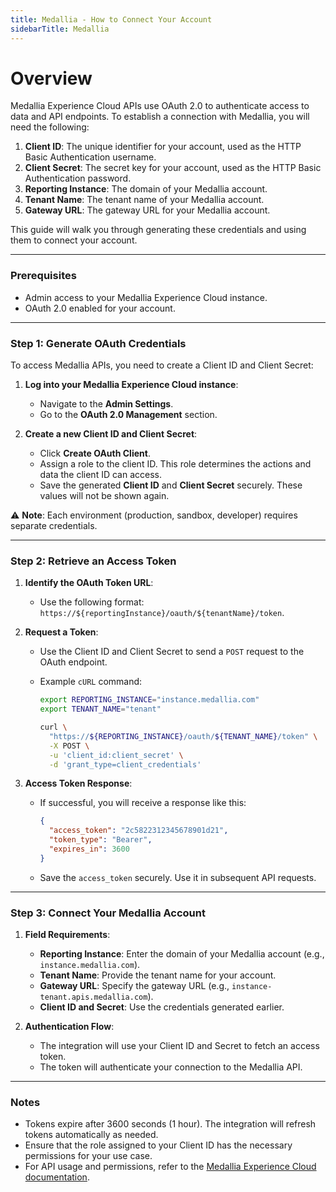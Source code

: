 ```yaml
---
title: Medallia - How to Connect Your Account
sidebarTitle: Medallia
---
```


# Overview

Medallia Experience Cloud APIs use OAuth 2.0 to authenticate access to data and API endpoints. To establish a connection with Medallia, you will need the following:

1. **Client ID**: The unique identifier for your account, used as the HTTP Basic Authentication username.
2. **Client Secret**: The secret key for your account, used as the HTTP Basic Authentication password.
3. **Reporting Instance**: The domain of your Medallia account.
4. **Tenant Name**: The tenant name of your Medallia account.
5. **Gateway URL**: The gateway URL for your Medallia account.

This guide will walk you through generating these credentials and using them to connect your account.

---

### Prerequisites

- Admin access to your Medallia Experience Cloud instance.
- OAuth 2.0 enabled for your account.

---

### Step 1: Generate OAuth Credentials

To access Medallia APIs, you need to create a Client ID and Client Secret:

1. **Log into your Medallia Experience Cloud instance**:
   - Navigate to the **Admin Settings**.
   - Go to the **OAuth 2.0 Management** section.

2. **Create a new Client ID and Client Secret**:
   - Click **Create OAuth Client**.
   - Assign a role to the client ID. This role determines the actions and data the client ID can access.
   - Save the generated **Client ID** and **Client Secret** securely. These values will not be shown again.

⚠️ **Note**: Each environment (production, sandbox, developer) requires separate credentials.

---

### Step 2: Retrieve an Access Token

1. **Identify the OAuth Token URL**:
   - Use the following format:  
     `https://${reportingInstance}/oauth/${tenantName}/token`.

2. **Request a Token**:
   - Use the Client ID and Client Secret to send a `POST` request to the OAuth endpoint.  
   - Example `cURL` command:

     ```bash
     export REPORTING_INSTANCE="instance.medallia.com"
     export TENANT_NAME="tenant"

     curl \
       "https://${REPORTING_INSTANCE}/oauth/${TENANT_NAME}/token" \
       -X POST \
       -u 'client_id:client_secret' \
       -d 'grant_type=client_credentials'
     ```

3. **Access Token Response**:
   - If successful, you will receive a response like this:

     ```json
     {
       "access_token": "2c5822312345678901d21",
       "token_type": "Bearer",
       "expires_in": 3600
     }
     ```

   - Save the `access_token` securely. Use it in subsequent API requests.

---

### Step 3: Connect Your Medallia Account

1. **Field Requirements**:
   - **Reporting Instance**: Enter the domain of your Medallia account (e.g., `instance.medallia.com`).
   - **Tenant Name**: Provide the tenant name for your account.
   - **Gateway URL**: Specify the gateway URL (e.g., `instance-tenant.apis.medallia.com`).
   - **Client ID and Secret**: Use the credentials generated earlier.

2. **Authentication Flow**:
   - The integration will use your Client ID and Secret to fetch an access token.
   - The token will authenticate your connection to the Medallia API.

---

### Notes

- Tokens expire after 3600 seconds (1 hour). The integration will refresh tokens automatically as needed.
- Ensure that the role assigned to your Client ID has the necessary permissions for your use case.
- For API usage and permissions, refer to the [Medallia Experience Cloud documentation](https://www.medallia.com).

